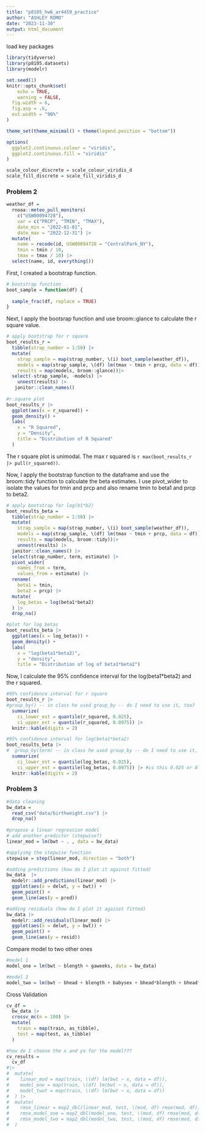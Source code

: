 ```yaml
---
title: "p8105_hw6_ar4459_practice"
author: "ASHLEY ROMO"
date: "2023-11-30"
output: html_document
---
```


load key packages
```r
library(tidyverse)
library(p8105.datasets)
library(modelr)

set.seed(1)
knitr::opts_chunk$set(
	echo = TRUE,
	warning = FALSE,
  fig.width = 6,
  fig.asp = .6,
  out.width = "90%"
)

theme_set(theme_minimal() + theme(legend.position = "bottom"))

options(
  ggplot2.continuous.colour = "viridis",
  ggplot2.continuous.fill = "viridis"
)

scale_colour_discrete = scale_colour_viridis_d
scale_fill_discrete = scale_fill_viridis_d
```

### Problem 2
```r
weather_df = 
  rnoaa::meteo_pull_monitors(
    c("USW00094728"),
    var = c("PRCP", "TMIN", "TMAX"), 
    date_min = "2022-01-01",
    date_max = "2022-12-31") |>
  mutate(
    name = recode(id, USW00094728 = "CentralPark_NY"),
    tmin = tmin / 10,
    tmax = tmax / 10) |>
  select(name, id, everything())
```

First, I created a bootstrap function. 
```r
# bootstrap function 
boot_sample = function(df) {
  
  sample_frac(df, replace = TRUE)
}
```

Next, I apply the bootsrap function and use broom::glance to calculate the r square value.
```r
# apply bootstrap for r square
boot_results_r =
  tibble(strap_number = 1:50) |> 
  mutate(
    strap_sample = map(strap_number, \(i) boot_sample(weather_df)),
    models = map(strap_sample, \(df) lm(tmax ~ tmin + prcp, data = df)),
    results = map(models, broom::glance))|> 
  select(-strap_sample, -models) |> 
    unnest(results) |> 
   janitor::clean_names() 
  
#r.square plot
boot_results_r |> 
  ggplot(aes(x = r_squared)) +
  geom_density() +
  labs(
    x = "R Squared",
    y = "Density",
    title = "Distribution of R Squared"
  )

```
The r square plot is unimodal. The max r squared is `r max(boot_results_r |> pull(r_squared))`.


Now, I apply the bootstrap function to the dataframe and use the broom::tidy function to calculate the beta estimates. I use pivot_wider to isolate the values for tmin and prcp and also rename tmin to beta1 and prcp to beta2. 
```r
# apply bootstrap for log(b1*b2)
boot_results_beta =
  tibble(strap_number = 1:50) |> 
  mutate(
    strap_sample = map(strap_number, \(i) boot_sample(weather_df)),
    models = map(strap_sample, \(df) lm(tmax ~ tmin + prcp, data = df)),
    results = map(models, broom::tidy))|> 
    unnest(results) |> 
  janitor::clean_names() |> 
  select(strap_number, term, estimate) |> 
  pivot_wider(
    names_from = term,
    values_from = estimate) |> 
  rename(
    beta1 = tmin,
    beta2 = prcp) |> 
  mutate(
    log_betas = log(beta1*beta2)
  ) |> 
  drop_na()

#plot for log betas
boot_results_beta |> 
  ggplot(aes(x = log_betas)) +
  geom_density() +
  labs(
    x = "log(beta1*beta2)",
    y = "density",
    title = "Distribution of log of beta1*beta2")
```


Now, I calculate the 95% confidence interval for the log(beta1*beta2) and the r squared.
```r
#95% confidence interval for r square
boot_results_r |> 
#group_by() -- in class he used group_by -- do I need to use it, too?
  summarize(
    ci_lower_est = quantile(r_squared, 0.025),
    ci_upper_est = quantile(r_squared, 0.0975)) |> 
  knitr::kable(digits = 2)

#95% confidence interval for log(beta1*beta2)
boot_results_beta |> 
#  group_by(term) -- in class he used group_by -- do I need to use it, too?
  summarize(
    ci_lower_est = quantile(log_betas, 0.025),
    ci_upper_est = quantile(log_betas, 0.0975)) |> #is this 0.025 or 0.95 for upper estimate of CI
  knitr::kable(digits = 2)
```


### Problem 3

```r
#data cleaning
bw_data = 
  read_csv("data/birthweight.csv") |> 
  drop_na()
  
#propose a linear regression model
# add another predictor (stepwise?)
linear_mod = lm(bwt ~ . , data = bw_data) 

#applyimg the stepwise function
stepwise = step(linear_mod, direction = "both")

#adding predictions (how do I plot it against fitted)
bw_data  |> 
  modelr::add_predictions(linear_mod) |> 
  ggplot(aes(x = delwt, y = bwt)) + 
  geom_point() + 
  geom_line(aes(y = pred))

#adding residuals (how do I plot it against fitted)
bw_data |> 
  modelr::add_residuals(linear_mod) |> 
  ggplot(aes(x = delwt, y = bwt)) + 
  geom_point() + 
  geom_line(aes(y = resid))
```

Compare model to two other ones
```r
#model 1
model_one = lm(bwt ~ blength + gaweeks, data = bw_data)

#model 2
model_two = lm(bwt ~ bhead + blength + babysex + bhead*blength + bhead*babysex + blength*babysex + bhead*blength*babysex, data = bw_data)
```

Cross Validation 
```r
cv_df = 
  bw_data |> 
  crossv_mc(n = 100) |> 
  mutate(
    train = map(train, as_tibble),
    test = map(test, as_tibble)
  )

#how do I choose the x and ys for the model???
cv_results =
  cv_df 
#|> 
#  mutate(
#    linear_mod = map(train, \(df) lm(bwt ~ x, data = df)),
#    model_one = map(train, \(df) lm(bwt ~ x, data = df)),
#    model_twot = map(train, \(df) lm(bwt ~ x, data = df))
#  ) |> 
#  mutate(
#    rmse_linear = map2_dbl(linear_mod, test, \(mod, df) rmse(mod, df)),
#    rmse_model_one = map2_dbl(model_one, test, \(mod, df) rmse(mod, df)),
#    rmse_model_two = map2_dbl(model_two, test, \(mod, df) rmse(mod, df))
#  )
```

